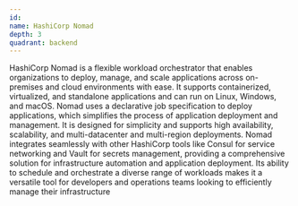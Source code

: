 ```yaml
---
id:
name: HashiCorp Nomad
depth: 3
quadrant: backend
---
```


HashiCorp Nomad is a flexible workload orchestrator that enables organizations to deploy, manage, and scale applications across on-premises and cloud environments with ease.
It supports containerized, virtualized, and standalone applications and can run on Linux, Windows, and macOS.
Nomad uses a declarative job specification to deploy applications, which simplifies the process of application deployment and management.
It is designed for simplicity and supports high availability, scalability, and multi-datacenter and multi-region deployments.
Nomad integrates seamlessly with other HashiCorp tools like Consul for service networking and Vault for secrets management, providing a comprehensive solution for infrastructure automation and application deployment.
Its ability to schedule and orchestrate a diverse range of workloads makes it a versatile tool for developers and operations teams looking to efficiently manage their infrastructure
